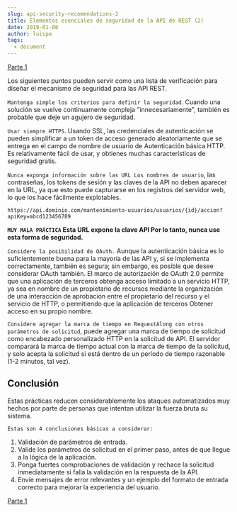 ```yaml
---
slug: api-security-recomendations-2
title: Elementos esenciales de seguridad de la API de REST (2)
date: 2019-01-08
author: luispa
tags:
  - document
---
```



[Parte 1](/posts/api-security-recomendations)


Los siguientes puntos pueden servir como una lista de verificación para diseñar el mecanismo de seguridad para las API REST.

`Mantenga simple los criterios para definir la seguridad`. Cuando una solución se vuelve continuamente compleja "innecesariamente", también es probable que deje un agujero de seguridad.

`Usar siempre HTTPS`. Usando SSL, las credenciales de autenticación se pueden simplificar a un token de acceso generado aleatoriamente que se entrega en el campo de nombre de usuario de Autenticación básica HTTP. Es relativamente fácil de usar, y obtienes muchas características de seguridad gratis.

`Nunca exponga información sobre las URL Los nombres de usuario`, las contraseñas, los tokens de sesión y las claves de la API no deben aparecer en la URL, ya que esto puede capturarse en los registros del servidor web, lo que los hace fácilmente explotables.

`https://api.dominio.com/mantenimiento-usuarios/usuarios/{id}/accion?apiKey=abcd123456789` 

**`MUY MALA PRÁCTICA` Esta URL expone la clave API Por lo tanto, nunca use esta forma de seguridad.**

`Considere la posibilidad de OAuth.` Aunque la autenticación básica es lo suficientemente buena para la mayoría de las API y, si se implementa correctamente, también es segura; sin embargo, es posible que desee considerar OAuth también. El marco de autorización de OAuth 2.0 permite que una aplicación de terceros obtenga acceso limitado a un servicio HTTP, ya sea en nombre de un propietario de recursos mediante la organización de una interacción de aprobación entre el propietario del recurso y el servicio de HTTP, o permitiendo que la aplicación de terceros Obtener acceso en su propio nombre.

`Considere agregar la marca de tiempo en RequestAlong con otros parámetros de solicitud`, puede agregar una marca de tiempo de solicitud como encabezado personalizado HTTP en la solicitud de API. El servidor comparará la marca de tiempo actual con la marca de tiempo de la solicitud, y solo acepta la solicitud si está dentro de un período de tiempo razonable (1-2 minutos, tal vez).

## Conclusión

Estas prácticas reducen considerablemente los ataques automatizados muy hechos por parte de personas que intentan utilizar la fuerza bruta su sistema.

`Estas son 4 conclusiones básicas a considerar:`

1. Validación de parámetros de entrada.
2. Valide los parámetros de solicitud en el primer paso, antes de que llegue a la lógica de la aplicación.
3. Ponga fuertes comprobaciones de validación y rechace la solicitud inmediatamente si falla la validación en la respuesta de la API.
4. Envíe mensajes de error relevantes y un ejemplo del formato de entrada correcto para mejorar la experiencia del usuario.

[Parte 1](https://blog.luispa.dev/posts/api-security-recomendations)